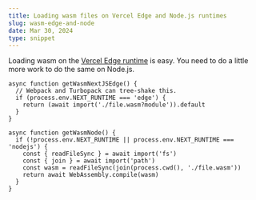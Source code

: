```yaml
---
title: Loading wasm files on Vercel Edge and Node.js runtimes
slug: wasm-edge-and-node
date: Mar 30, 2024
type: snippet
---
```


Loading wasm on the [Vercel Edge runtime](https://vercel.com/docs/functions/wasm) is easy. You need to do a little more work
to do the same on Node.js.

```tsx
async function getWasmNextJSEdge() {
  // Webpack and Turbopack can tree-shake this.
  if (process.env.NEXT_RUNTIME === 'edge') {
    return (await import('./file.wasm?module')).default
  }
}

async function getWasmNode() {
  if (!process.env.NEXT_RUNTIME || process.env.NEXT_RUNTIME === 'nodejs') {
    const { readFileSync } = await import('fs')
    const { join } = await import('path')
    const wasm = readFileSync(join(process.cwd(), './file.wasm'))
    return await WebAssembly.compile(wasm)
  }
}
```
